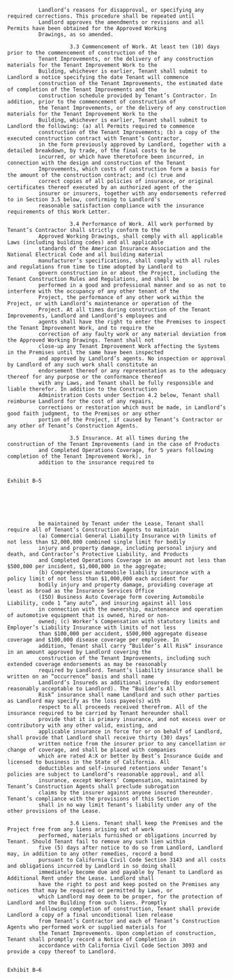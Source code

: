               Landlord’s reasons for disapproval, or specifying any required corrections. This procedure shall be repeated until
              Landlord approves the amendments or revisions and all Permits have been obtained for the Approved Working
              Drawings, as so amended.

                        3.3 Commencement of Work. At least ten (10) days prior to the commencement of construction of the
              Tenant Improvements, or the delivery of any construction materials for the Tenant Improvement Work to the
              Building, whichever is earlier, Tenant shall submit to Landlord a notice specifying the date Tenant will commence
              construction of the Tenant Improvements, the estimated date of completion of the Tenant Improvements and the
              construction schedule provided by Tenant’s Contractor. In addition, prior to the commencement of construction of
              the Tenant Improvements, or the delivery of any construction materials for the Tenant Improvement Work to the
              Building, whichever is earlier, Tenant shall submit to Landlord the following: (a) all Permits required to commence
              construction of the Tenant Improvements; (b) a copy of the executed construction contract with Tenant’s Contractor,
              in the form previously approved by Landlord, together with a detailed breakdown, by trade, of the final costs to be
              incurred, or which have theretofore been incurred, in connection with the design and construction of the Tenant
              Improvements, which costs of construction form a basis for the amount of the construction contract; and (c) true and
              correct copies of all policies of insurance, or original certificates thereof executed by an authorized agent of the
              insurer or insurers, together with any endorsements referred to in Section 3.5 below, confirming to Landlord’s
              reasonable satisfaction compliance with the insurance requirements of this Work Letter.

                        3.4 Performance of Work. All work performed by Tenant’s Contractor shall strictly conform to the
              Approved Working Drawings, shall comply with all applicable Laws (including building codes) and all applicable
              standards of the American Insurance Association and the National Electrical Code and all building material
              manufacturer’s specifications, shall comply with all rules and regulations from time to time adopted by Landlord to
              govern construction in or about the Project, including the Tenant Construction Rules and Regulations, and shall be
              performed in a good and professional manner and so as not to interfere with the occupancy of any other tenant of the
              Project, the performance of any other work within the Project, or with Landlord’s maintenance or operation of the
              Project. At all times during construction of the Tenant Improvements, Landlord and Landlord’s employees and
              agents shall have the right to enter the Premises to inspect the Tenant Improvement Work, and to require the
              correction of any faulty work or any material deviation from the Approved Working Drawings. Tenant shall not
              close-up any Tenant Improvement Work affecting the Systems in the Premises until the same have been inspected
              and approved by Landlord’s agents. No inspection or approval by Landlord of any such work shall constitute an
              endorsement thereof or any representation as to the adequacy thereof for any purpose or the conformance thereof
              with any Laws, and Tenant shall be fully responsible and liable therefor. In addition to the Construction
              Administration Costs under Section 4.2 below, Tenant shall reimburse Landlord for the cost of any repairs,
              corrections or restoration which must be made, in Landlord’s good faith judgment, to the Premises or any other
              portion of the Project, if caused by Tenant’s Contractor or any other of Tenant’s Construction Agents.

                        3.5 Insurance. At all times during the construction of the Tenant Improvements (and in the case of Products
              and Completed Operations Coverage, for 5 years following completion of the Tenant Improvement Work), in
              addition to the insurance required to

                                                                      Exhibit B–5






              be maintained by Tenant under the Lease, Tenant shall require all of Tenant’s Construction Agents to maintain
              (a) Commercial General Liability Insurance with limits of not less than $2,000,000 combined single limit for bodily
              injury and property damage, including personal injury and death, and Contractor’s Protective Liability, and Products
              and Completed Operations Coverage in an amount not less than $500,000 per incident, $1,000,000 in the aggregate;
              (b) Comprehensive automobile liability insurance with a policy limit of not less than $1,000,000 each accident for
              bodily injury and property damage, providing coverage at least as broad as the Insurance Services Office
              (ISO) Business Auto Coverage form covering Automobile Liability, code 1 “any auto”, and insuring against all loss
              in connection with the ownership, maintenance and operation of automotive equipment that is owned, hired or non-
              owned; (c) Worker’s Compensation with statutory limits and Employer’s Liability Insurance with limits of not less
              than $100,000 per accident, $500,000 aggregate disease coverage and $100,000 disease coverage per employee. In
              addition, Tenant shall carry “Builder’s All Risk” insurance in an amount approved by Landlord covering the
              construction of the Tenant Improvements, including such extended coverage endorsements as may be reasonably
              required by Landlord. Tenant’s liability insurance shall be written on an “occurrence” basis and shall name
              Landlord’s Insureds as additional insureds (by endorsement reasonably acceptable to Landlord). The “Builder’s All
              Risk” insurance shall name Landlord and such other parties as Landlord may specify as the loss payee(s) with
              respect to all proceeds received therefrom. All of the insurance required to be carried by Tenant hereunder shall
              provide that it is primary insurance, and not excess over or contributory with any other valid, existing, and
              applicable insurance in force for or on behalf of Landlord, shall provide that Landlord shall receive thirty (30) days’
              written notice from the insurer prior to any cancellation or change of coverage, and shall be placed with companies
              which are rated A:X or better by Best’s Insurance Guide and licensed to business in the State of California. All
              deductibles and self-insured retentions under Tenant’s policies are subject to Landlord’s reasonable approval, and all
              insurance, except Workers’ Compensation, maintained by Tenant’s Construction Agents shall preclude subrogation
              claims by the insurer against anyone insured thereunder. Tenant’s compliance with the provisions of this Section
              shall in no way limit Tenant’s liability under any of the other provisions of the Lease.

                        3.6 Liens. Tenant shall keep the Premises and the Project free from any liens arising out of work
              performed, materials furnished or obligations incurred by Tenant. Should Tenant fail to remove any such lien within
              five (5) days after notice to do so from Landlord, Landlord may, in addition to any other remedies, record a bond
              pursuant to California Civil Code Section 3143 and all costs and obligations incurred by Landlord in so doing shall
              immediately become due and payable by Tenant to Landlord as Additional Rent under the Lease. Landlord shall
              have the right to post and keep posted on the Premises any notices that may be required or permitted by Laws, or
              which Landlord may deem to be proper, for the protection of Landlord and the Building from such liens. Promptly
              following completion of construction, Tenant shall provide Landlord a copy of a final unconditional lien release
              from Tenant’s Contractor and each of Tenant’s Construction Agents who performed work or supplied materials for
              the Tenant Improvements. Upon completion of construction, Tenant shall promptly record a Notice of Completion in
              accordance with California Civil Code Section 3093 and provide a copy thereof to Landlord.

                                                                      Exhibit B–6